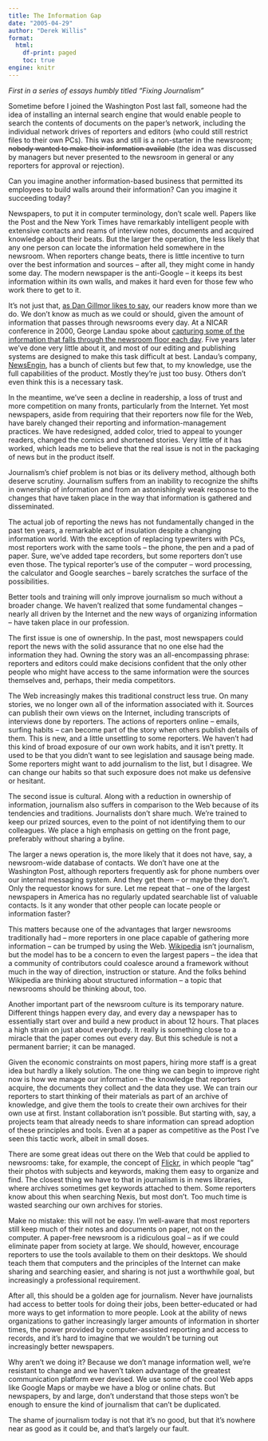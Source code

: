 ```yaml
---
title: The Information Gap
date: "2005-04-29"
author: "Derek Willis"
format:
  html:
    df-print: paged
    toc: true
engine: knitr
---
```


_First in a series of essays humbly titled "Fixing Journalism"_

Sometime before I joined the Washington Post last fall, someone had the idea of installing an internal search engine that would enable people to search the contents of documents on the paper's network, including the individual network drives of reporters and editors (who could still restrict files to their own PCs). This was and still is a non-starter in the newsroom; ~~nobody wanted to make their information available~~ (the idea was discussed by managers but never presented to the newsroom in general or any reporters for approval or rejection).

Can you imagine another information-based business that permitted its employees to build walls around their information? Can you imagine it succeeding today?

Newspapers, to put it in computer terminology, don't scale well. Papers like the Post and the New York Times have remarkably intelligent people with extensive contacts and reams of interview notes, documents and acquired knowledge about their beats. But the larger the operation, the less likely that any one person can locate the information held somewhere in the newsroom. When reporters change beats, there is little incentive to turn over the best information and sources – after all, they might come in handy some day. The modern newspaper is the anti-Google – it keeps its best information within its own walls, and makes it hard even for those few who work there to get to it.

It's not just that, [as Dan Gillmor likes to say](http://www.jdlasica.com/articles/OJR-berkeley-panel.html), our readers know more than we do. We don't know as much as we could or should, given the amount of information that passes through newsrooms every day. At a NICAR conference in 2000, George Landau spoke about [capturing some of the information that falls through the newsroom floor each day](http://www.thescoop.org/archives/2000/09/14/newsrooms-of-the-future/). Five years later we've done very little about it, and most of our editing and publishing systems are designed to make this task difficult at best. Landau's company, [NewsEngin](http://newsengin.com/), has a bunch of clients but few that, to my knowledge, use the full capabilities of the product. Mostly they're just too busy. Others don't even think this is a necessary task.

In the meantime, we've seen a decline in readership, a loss of trust and more competition on many fronts, particularly from the Internet. Yet most newspapers, aside from requiring that their reporters now file for the Web, have barely changed their reporting and information-management practices. We have redesigned, added color, tried to appeal to younger readers, changed the comics and shortened stories. Very little of it has worked, which leads me to believe that the real issue is not in the packaging of news but in the product itself.

Journalism's chief problem is not bias or its delivery method, although both deserve scrutiny. Journalism suffers from an inability to recognize the shifts in ownership of information and from an astonishingly weak response to the changes that have taken place in the way that information is gathered and disseminated.

The actual job of reporting the news has not fundamentally changed in the past ten years, a remarkable act of insulation despite a changing information world. With the exception of replacing typewriters with PCs, most reporters work with the same tools – the phone, the pen and a pad of paper. Sure, we've added tape recorders, but some reporters don't use even those. The typical reporter's use of the computer – word processing, the calculator and Google searches – barely scratches the surface of the possibilities.

Better tools and training will only improve journalism so much without a broader change. We haven't realized that some fundamental changes – nearly all driven by the Internet and the new ways of organizing information – have taken place in our profession.

The first issue is one of ownership. In the past, most newspapers could report the news with the solid assurance that no one else had the information they had. Owning the story was an all-encompassing phrase: reporters and editors could make decisions confident that the only other people who might have access to the same information were the sources themselves and, perhaps, their media competitors.

The Web increasingly makes this traditional construct less true. On many stories, we no longer own all of the information associated with it. Sources can publish their own views on the Internet, including transcripts of interviews done by reporters. The actions of reporters online – emails, surfing habits – can become part of the story when others publish details of them. This is new, and a little unsettling to some reporters. We haven't had this kind of broad exposure of our own work habits, and it isn't pretty. It used to be that you didn't want to see legislation and sausage being made. Some reporters might want to add journalism to the list, but I disagree. We can change our habits so that such exposure does not make us defensive or hesitant.

The second issue is cultural. Along with a reduction in ownership of information, journalism also suffers in comparison to the Web because of its tendencies and traditions. Journalists don't share much. We're trained to keep our prized sources, even to the point of not identifying them to our colleagues. We place a high emphasis on getting on the front page, preferably without sharing a byline.

The larger a news operation is, the more likely that it does not have, say, a newsroom-wide database of contacts. We don't have one at the Washington Post, although reporters frequently ask for phone numbers over our internal messaging system. And they get them – or maybe they don't. Only the requestor knows for sure. Let me repeat that – one of the largest newspapers in America has no regularly updated searchable list of valuable contacts. Is it any wonder that other people can locate people or information faster?

This matters because one of the advantages that larger newsrooms traditionally had – more reporters in one place capable of gathering more information – can be trumped by using the Web. [Wikipedia](http://en.wikipedia.org/wiki/Main_Page) isn't journalism, but the model has to be a concern to even the largest papers – the idea that a community of contributors could coalesce around a framework without much in the way of direction, instruction or stature. And the folks behind Wikipedia are thinking about structured information – a topic that newsrooms should be thinking about, too.

Another important part of the newsroom culture is its temporary nature. Different things happen every day, and every day a newspaper has to essentially start over and build a new product in about 12 hours. That places a high strain on just about everybody. It really is something close to a miracle that the paper comes out every day. But this schedule is not a permanent barrier; it can be managed.

Given the economic constraints on most papers, hiring more staff is a great idea but hardly a likely solution. The one thing we can begin to improve right now is how we manage our information – the knowledge that reporters acquire, the documents they collect and the data they use. We can train our reporters to start thinking of their materials as part of an archive of knowledge, and give them the tools to create their own archives for their own use at first. Instant collaboration isn't possible. But starting with, say, a projects team that already needs to share information can spread adoption of these principles and tools. Even at a paper as competitive as the Post I've seen this tactic work, albeit in small doses.

There are some great ideas out there on the Web that could be applied to newsrooms: take, for example, the concept of [Flickr](http://www.flickr.com/), in which people “tag” their photos with subjects and keywords, making them easy to organize and find. The closest thing we have to that in journalism is in news libraries, where archives sometimes get keywords attached to them. Some reporters know about this when searching Nexis, but most don't. Too much time is wasted searching our own archives for stories.

Make no mistake: this will not be easy. I'm well-aware that most reporters still keep much of their notes and documents on paper, not on the computer. A paper-free newsroom is a ridiculous goal – as if we could eliminate paper from society at large. We should, however, encourage reporters to use the tools available to them on their desktops. We should teach them that computers and the principles of the Internet can make sharing and searching easier, and sharing is not just a worthwhile goal, but increasingly a professional requirement.

After all, this should be a golden age for journalism. Never have journalists had access to better tools for doing their jobs, been better-educated or had more ways to get information to more people. Look at the ability of news organizations to gather increasingly larger amounts of information in shorter times, the power provided by computer-assisted reporting and access to records, and it's hard to imagine that we wouldn't be turning out increasingly better newspapers.

Why aren't we doing it? Because we don't manage information well, we're resistant to change and we haven't taken advantage of the greatest communication platform ever devised. We use some of the cool Web apps like Google Maps or maybe we have a blog or online chats. But newspapers, by and large, don't understand that those steps won't be enough to ensure the kind of journalism that can't be duplicated.

The shame of journalism today is not that it's no good, but that it's nowhere near as good as it could be, and that's largely our fault.
